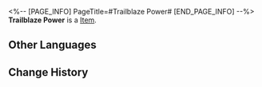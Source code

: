 <%-- [PAGE_INFO]
PageTitle=#Trailblaze Power#
[END_PAGE_INFO] --%>
{{Item Infobox
|id          = 11
|image       = Item Trailblaze Power.png{{subst:void|<!--$UPLOAD:<<SpriteOutput/ItemFigures/11.png>-<Item Trailblaze Power.png>-<Item Icons>>-->}}
|type        = 
|invCategory = 
|rarity      = 4
|effect      = 
|description = Trailblaze Power will constantly regenerate at a rate of 1 point every 6 minutes to a max of 300 points. You may exchange Stellar Jade for Trailblaze Power.<br />When Trailblaze Power has been fully regenerated or exceeds the maximum accumulation amount, it will no longer regenerate. At the same time, Reserved Trailblaze Power will begin to regenerate over time.
}}
{{Description|The Imaginary power residing in the engines of the Astral Express that protects travelers on the Path of Trailblaze.<br /><br />''"Explore, understand, establish, and connect &mdash; that is what it means to trailblaze. Akivili may have fallen, but THEIR legacy continues!"''}}
'''Trailblaze Power''' is a [[Item]].

==Other Languages==
{{Other Languages
|en   = Trailblaze Power
|zhs  = 开拓力
|zht  = 開拓力
|ja   = 開拓力
|ko   = 개척력
|es   = Poder trazacaminos
|fr   = Puissance du pionnier
|ru   = Энергия Освоения
|th   = พลังบุกเบิก
|vi   = Sức Mạnh Khai Phá
|de   = Trailblaze-Kraft
|id   = Trailblaze Power
|pt   = Poder de Desbravamento
}}

==Change History==
{{Change History|1.0}}
